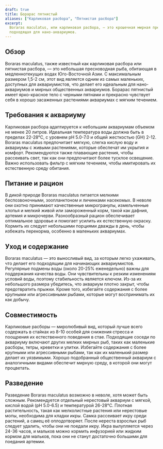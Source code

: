 ```yaml
---
draft: true
title: Борарас пятнистый
aliases: ["Карликовая расбора", "Пятнистая расбора"]
excerpt:
  Boraras maculatus, или карликовая расбора, — это крошечная мирная пресноводная рыба, известная своей яркой окраской и
  подходящая для нано-аквариумов.
---
```


## Обзор

Boraras maculatus, также известный как карликовая расбора или пятнистая расбора, — это небольшая пресноводная рыба,
обитающая в медленнотекущих водах Юго-Восточной Азии. С максимальным размером 1,5-2 см, этот вид является одним из самых
маленьких, доступных для аквариумистов, что делает его идеальным для нано-аквариумов и мирных общественных аквариумов.
Борарас пятнистый имеет ярко-красное тело с черными пятнами и прекрасно чувствует себя в хорошо засаженных растениями
аквариумах с мягким течением.

## Требования к аквариуму

Карликовая расбора адаптируется к небольшим аквариумам объемом не менее 20 литров. Идеальная температура воды должна
быть в пределах 22-28°C, с уровнем pH 5.0-7.0 и общей жесткостью (GH) 2-12. Boraras maculatus предпочитает мягкую,
слегка кислую воду и аквариумы с живыми растениями, которые обеспечат им укрытия и комфорт. Рекомендуются также
плавающие растения, чтобы рассеивать свет, так как они предпочитают более тусклое освещение. Важно использовать фильтр с
мягким течением, чтобы имитировать их естественную среду обитания.

## Питание и рацион

В дикой природе Boraras maculatus питается мелкими беспозвоночными, зоопланктоном и личинками насекомых. В неволе они
охотно принимают качественные микрогранулы, измельченные хлопья и мелкий живой или замороженный корм, такой как дафния,
артемия и микрочерви. Разнообразный рацион обеспечивает оптимальное здоровье и помогает усилить их естественную окраску.
Кормить их следует небольшими порциями дважды в день, чтобы избежать перекорма, особенно в маленьких аквариумах.

## Уход и содержание

Boraras maculatus — это выносливый вид, за которым легко ухаживать, что делает его подходящим для начинающих
аквариумистов. Регулярные подмены воды (около 20-25% еженедельно) важны для поддержания качества воды. Они чувствительны
к резким изменениям условий воды, поэтому стабильность является ключом. Из-за их небольшого размера убедитесь, что
аквариум плотно закрыт, чтобы предотвратить прыжки. Кроме того, избегайте содержания с более крупными или агрессивными
рыбами, которые могут воспринимать их как добычу.

## Совместимость

Карликовые расборы — миролюбивый вид, который лучше всего содержать в стайках из 8-10 особей для снижения стресса и
поощрения их естественного поведения в стае. Подходящие соседи по аквариуму включают других мелких мирных рыб, таких как
маленькие расборы, тетры, креветки и улитки. Избегайте содержания с более крупными или агрессивными рыбами, так как их
маленький размер делает их уязвимыми. Хорошо подобранный общественный аквариум с аналогичными видами обеспечит мирную
среду, в которой они могут процветать.

## Разведение

Разведение Boraras maculatus возможно в неволе, хотя может быть сложным. Рекомендуется отдельный нерестовый аквариум с
мягкой, кислой водой (pH 5.0-6.5) и температурой 26-28°C. Плотная растительность, такая как мелколистные растения или
нерестовые мопы, необходима для кладки икры. Самка рассеивает икру среди растений, а самец её оплодотворяет. После
нереста взрослых рыб следует удалить, чтобы они не поедали икру. Икра вылупляется через 24-36 часов, и мальков можно
кормить инфузорией или жидким кормом для мальков, пока они не станут достаточно большими для поедания артемии.
